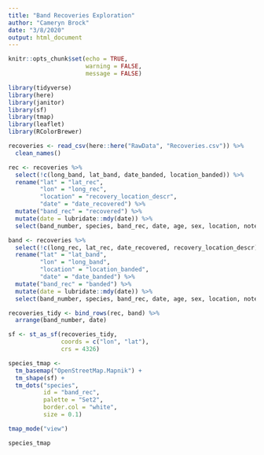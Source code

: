 ```yaml
---
title: "Band Recoveries Exploration"
author: "Cameryn Brock"
date: "3/8/2020"
output: html_document
---
```


```r
knitr::opts_chunk$set(echo = TRUE,
                      warning = FALSE,
                      message = FALSE)
```

```r

library(tidyverse)
library(here)
library(janitor)
library(sf)
library(tmap)
library(leaflet)
library(RColorBrewer)

```


```r
recoveries <- read_csv(here::here("RawData", "Recoveries.csv")) %>% 
  clean_names() 

rec <- recoveries %>% 
  select(!c(long_band, lat_band, date_banded, location_banded)) %>% 
  rename("lat" = "lat_rec",
         "lon" = "long_rec",
         "location" = "recovery_location_descr",
         "date" = "date_recovered") %>% 
  mutate("band_rec" = "recovered") %>% 
  mutate(date = lubridate::mdy(date)) %>% 
  select(band_number, species, band_rec, date, age, sex, location, notes, lon, lat)

band <- recoveries %>% 
  select(!c(long_rec, lat_rec, date_recovered, recovery_location_descr)) %>% 
  rename("lat" = "lat_band",
         "lon" = "long_band",
         "location" = "location_banded",
         "date" = "date_banded") %>% 
  mutate("band_rec" = "banded") %>% 
  mutate(date = lubridate::mdy(date)) %>% 
  select(band_number, species, band_rec, date, age, sex, location, notes, lon, lat)

recoveries_tidy <- bind_rows(rec, band) %>% 
  arrange(band_number, date) 

sf <- st_as_sf(recoveries_tidy,
               coords = c("lon", "lat"),
               crs = 4326)

```


```r

species_tmap <- 
  tm_basemap("OpenStreetMap.Mapnik") +
  tm_shape(sf) +
  tm_dots("species",
          id = "band_rec",
          palette = "Set2",
          border.col = "white",
          size = 0.1) 

tmap_mode("view")

species_tmap

```


